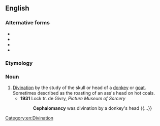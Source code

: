 ==English==

===Alternative forms===
* {{l|en|cephaleonomancy}}
* {{l|en|cephalonomancy}}
* {{l|en|kephalomancy}}
* {{l|en|kephalonomancy}}

===Etymology===
{{confix|cephalo|mancy|lang=en}}

===Noun===
{{en-noun|-}}

# [[divination|Divination]] by the study of the skull or head of a [[donkey]] or [[goat]]. Sometimes described as the roasting of an ass's head on hot coals.
#* '''1931''' Lock tr. de Givry, ''Picture Museum of Sorcery''
#*: '''Cephalomancy''' was divination by a donkey's head {{...}}

[[Category:en:Divination]]
